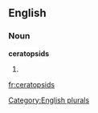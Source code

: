 ==English==

===Noun===
'''ceratopsids'''

# {{plural of|[[ceratopsid]]}}

[[Category:English plurals]]

[[fr:ceratopsids]]